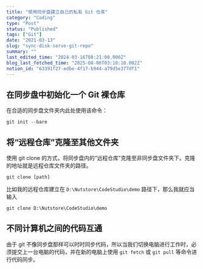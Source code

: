 ```yaml
---
title: "使用同步盘建立自己的私有 Git 仓库"
category: "Coding"
type: "Post"
status: "Published"
tags: ["Git"]
date: "2021-03-13"
slug: "sync-disk-serve-git-repo"
summary: ""
last_edited_time: "2024-03-16T08:21:00.000Z"
blog_last_fetched_time: "2025-08-06T03:18:10.002Z"
notion_id: "63391f27-edbe-4f17-b944-a79d5e377df1"
---
```



## **在同步盘中初始化一个 Git 裸仓库**


在合适的同步盘文件夹内此处使用该命令：


```text
git init --bare
```


## **将“远程仓库”克隆至其他文件夹**


使用 git clone 的方式，将同步盘内的“远程仓库”克隆至非同步盘文件夹下。克隆的地址就是远程仓库文件夹的路径。


```text
git clone [path]
```


比如我的远程仓库建立在 `D:\Nutstore\CodeStudio\demo` 路径下，那么我就应当输入


```text
git clone D:\Nutstore\CodeStudio\demo
```


## **不同计算机之间的代码互通**


由于 git 不像同步盘那样可以时时同步代码，所以当我们切换电脑进行工作时，必须提交上一台电脑的代码，并在新的电脑上使用 `git fetch` 或 `git pull` 等命令进行代码同步。

